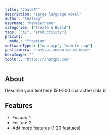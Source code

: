 ```yaml
---
title: "ChatGPT"
description: "Large language model"
author: "testing"
username: "newusername"
categories: ["Create & Build"]
tags: ["AI", "productivity"]
pricing:
  model: "freemium"
softwareTypes: ["web-app", "mobile-app"]
publishDate: "2025-01-10T00:00:00.000Z"
heroImage: ""
toolUrl: "https://chatgpt.com"
---
```

## About
Describe your tool here (50-500 characters) bla bl

## Features
- Feature 1
- Feature 2
- Add more features (1-20 features)